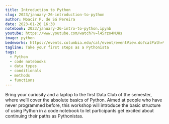 ```yaml
---
title: Introduction to Python
slug: 2023/january-26-introduction-to-python
author: Moacir P. de Sá Pereira
date: 2023-01-26 16:30
notebook: 2023/january-26-intro-to-python.ipynb
youtube: https://www.youtube.com/watch?v=l45rzo4MUHs
image: python
bedeworks: https://events.columbia.edu/cal/event/eventView.do?calPath=%2Fpublic%2Fcals%2FMainCal&guid=CAL-00bbdb7c-8595d028-0185-983567a5-000043e0events@columbia.edu&recurrenceId=
tagline: Take your first steps as a Pythonista
tags: 
  - Python
  - code notebooks
  - data types
  - conditionals
  - methods
  - functions
---
```


Bring your curiosity and a laptop to the first Data Club of the semester,
where we’ll cover the absolute basics of Python. Aimed at people who have
never programmed before, this workshop will introduce the basic structure
of using Python in a code notebook to let participants get excited about
continuing their paths as Pythonistas.
